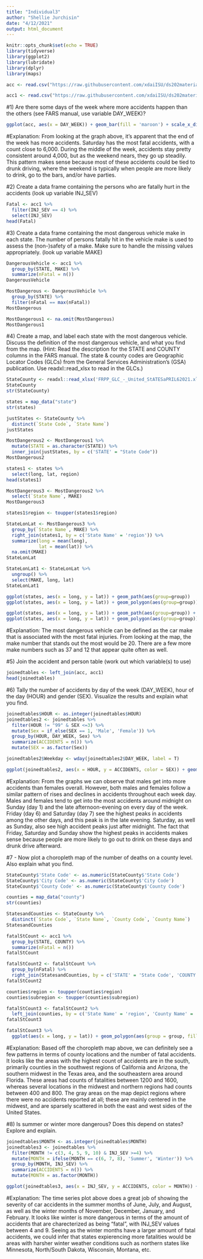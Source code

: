 ```yaml
---
title: "Individual3"
author: "Shellie Jurchisin"
date: "4/12/2021"
output: html_document
---
```

```r
knitr::opts_chunk$set(echo = TRUE)
library(tidyverse)
library(ggplot2)
library(lubridate)
library(dplyr)
library(maps)
```

```r
acc <- read.csv("https://raw.githubusercontent.com/xdaiISU/ds202materials/master/hwlabs/fars2017/accident.csv", stringsAsFactors = FALSE)
```
```r
acc1 <- read.csv("https://raw.githubusercontent.com/xdaiISU/ds202materials/master/hwlabs/fars2017/person.csv", stringsAsFactors = FALSE)
```

#1) Are there some days of the week where more accidents happen than the others (see FARS manual, use variable DAY_WEEK)?
```r
ggplot(acc, aes(x = DAY_WEEK)) + geom_bar(fill = 'maroon') + scale_x_discrete(limit = c('Sunday', 'Monday', 'Tuesday', 'Wednesday', 'Thursday', 'Friday', 'Saturday')) + ggtitle('Number of Fatal Accidents Per Day of the Week') + xlab('Day of the Week') + ylab('Count')
```

#Explanation: From looking at the graph above, it's apparent that the end of the week has more accidents. Saturday has the most fatal accidents, with a count close to 6,000. During the middle of the week, accidents stay pretty consistent around 4,000, but as the weekend nears, they go up steadily. This pattern makes sense because most of these accidents could be tied to drunk driving, where the weekend is typically when people are more likely to drink, go to the bars, and/or have parties.

#2) Create a data frame containing the persons who are fatally hurt in the accidents (look up variable INJ_SEV)
```r
Fatal <- acc1 %>%
  filter(INJ_SEV == 4) %>%
  select(INJ_SEV)
head(Fatal)
```

#3) Create a data frame containing the most dangerous vehicle make in each state. The number of persons fatally hit in the vehicle make is used to assess the (non-)safety of a make. Make sure to handle the missing values appropriately. (look up variable MAKE)
```r
DangerousVehicle <- acc1 %>%
  group_by(STATE, MAKE) %>%
  summarize(nFatal = n())
DangerousVehicle

MostDangerous <- DangerousVehicle %>%
  group_by(STATE) %>%
  filter(nFatal == max(nFatal))
MostDangerous

MostDangerous1 <- na.omit(MostDangerous)
MostDangerous1
```

#4) Create a map, and label each state with the most dangerous vehicle. Discuss the definition of the most dangerous vehicle, and what you find from the map. (Hint: Read the description for the STATE and COUNTY columns in the FARS manual. The state & county codes are Geographic Locator Codes (GLCs) from the General Services Administration’s (GSA) publication. Use readxl::read_xlsx to read in the GLCs.)
```r
StateCounty <- readxl::read_xlsx('FRPP_GLC_-_United_StATESaPRIL62021.xlsx')
StateCounty
str(StateCounty)
```
```r
states = map_data("state")
str(states)
```
```r
justStates <- StateCounty %>%
  distinct(`State Code`, `State Name`)
justStates

MostDangerous2 <- MostDangerous1 %>%
  mutate(STATE = as.character(STATE)) %>%
  inner_join(justStates, by = c('STATE' = "State Code"))
MostDangerous2
```
```r
states1 <- states %>%
  select(long, lat, region)
head(states1)
```
```r
MostDangerous3 <- MostDangerous2 %>%
  select(`State Name`, MAKE)
MostDangerous3
```
```r
states1$region <- toupper(states1$region)

StateLonLat <- MostDangerous3 %>%
  group_by(`State Name`, MAKE) %>%
  right_join(states1, by = c('State Name' = 'region')) %>%
  summarize(long = mean(long),
            lat = mean(lat)) %>%
  na.omit(MAKE)
StateLonLat
```
```r
StateLonLat1 <- StateLonLat %>%
  ungroup() %>%
  select(MAKE, long, lat)
StateLonLat1
```
```r
ggplot(states, aes(x = long, y = lat)) + geom_path(aes(group=group))
ggplot(states, aes(x = long, y = lat)) + geom_polygon(aes(group=group))
```
```r
ggplot(states, aes(x = long, y = lat)) + geom_path(aes(group=group)) + geom_text(aes(label = MAKE), color = 'red', data = StateLonLat1)
ggplot(states, aes(x = long, y = lat)) + geom_polygon(aes(group=group)) + geom_text(aes(label = MAKE), color = 'red', data = StateLonLat1)
```

#Explanation: The most dangerous vehicle can be defined as the car make that is associated with the most fatal injuries. From looking at the map, the make number that stands out the most would be 20. There are a few more make numbers such as 37 and 12 that appear quite often as well. 

#5) Join the accident and person table (work out which variable(s) to use)
```r
joinedtables <- left_join(acc, acc1)
head(joinedtables)
```

#6) Tally the number of accidents by day of the week (DAY_WEEK), hour of the day (HOUR) and gender (SEX). Visualize the results and explain what you find.
```r
joinedtables$HOUR <- as.integer(joinedtables$HOUR)
joinedtables2 <- joinedtables %>%
  filter(HOUR != "99" & SEX <=3) %>%
  mutate(Sex = if_else(SEX == 1, 'Male', 'Female')) %>%
  group_by(HOUR, DAY_WEEK, Sex) %>%
  summarize(ACCIDENTS = n()) %>%
  mutate(SEX = as.factor(Sex))

joinedtables2$Weekday <- wday(joinedtables2$DAY_WEEK, label = T)

ggplot(joinedtables2, aes(x = HOUR, y = ACCIDENTS, color = SEX)) + geom_line() + facet_wrap(~DAY_WEEK)
```

#Explanation: From the graphs we can observe that males get into more accidents than females overall. However, both males and females follow a similar pattern of rises and declines in accidents throughout each week day. Males and females tend to get into the most accidents around midnight on Sunday (day 1) and the late afternoon-evening on every day of the week. Friday (day 6) and Saturday (day 7) see the highest peaks in accidents among the other days, and this peak is in the late evening. Saturday, as well as Sunday, also see high accident peaks just after midnight. The fact that Friday, Saturday and Sunday show the highest peaks in accidents makes sense because people are more likely to go out to drink on these days and drunk drive afterward.

#7 - Now plot a choropleth map of the number of deaths on a county level. Also explain what you find.
```r
StateCounty$'State Code' <- as.numeric(StateCounty$'State Code')
StateCounty$'City Code' <- as.numeric(StateCounty$'City Code')
StateCounty$'County Code' <- as.numeric(StateCounty$'County Code')

counties = map_data("county")
str(counties)

StatesandCounties <- StateCounty %>%
  distinct(`State Code`, `State Name`, `County Code`, `County Name`)
StatesandCounties

fatalStCount <- acc1 %>%
  group_by(STATE, COUNTY) %>%
  summarize(nFatal = n())
fatalStCount

fatalStCount2 <- fatalStCount %>%
  group_by(nFatal) %>%
  right_join(StatesandCounties, by = c('STATE' = 'State Code', 'COUNTY' = 'County Code'))
fatalStCount2
```
```r
counties$region <- toupper(counties$region)
counties$subregion <- toupper(counties$subregion)

fatalStCount3 <- fatalStCount2 %>%
  left_join(counties, by = c('State Name' = 'region', 'County Name' = 'subregion'))
fatalStCount3
```
```r
fatalStCount3 %>%
  ggplot(aes(x = long, y = lat)) + geom_polygon(aes(group = group, fill = nFatal))
```

#Explanation: Based off the choropleth map above, we can definitely see a few patterns in terms of county locations and the number of fatal accidents. It looks like the areas with the highest count of accidents are in the south, primarily counties in the southwest regions of California and Arizona, the southern midwest in the Texas area, and the southeastern area around Florida. These areas had counts of fatalities between 1200 and 1600, whereas several locations in the midwest and northern regions had counts between 400 and 800. The gray areas on the map depict regions where there were no accidents reported at all; these are mainly centered in the midwest, and are sparsely scattered in both the east and west sides of the United States.

#8) Is summer or winter more dangerous? Does this depend on states? Explore and explain.
```r
joinedtables$MONTH <- as.integer(joinedtables$MONTH)
joinedtables3 <- joinedtables %>%
  filter(MONTH != c(3, 4, 5, 9, 10) & INJ_SEV >=4) %>%
  mutate(MONTH = ifelse(MONTH == c(6, 7, 8), 'Summer', 'Winter')) %>%
  group_by(MONTH, INJ_SEV) %>%
  summarize(ACCIDENTS = n()) %>%
  mutate(MONTH = as.factor(MONTH))

ggplot(joinedtables3, aes(x = INJ_SEV, y = ACCIDENTS, color = MONTH)) + geom_line() + facet_wrap(~MONTH)
```

#Explanation: The time series plot above does a great job of showing the severity of car accidents in the summer months of June, July, and August, as well as the winter months of November, December, January, and February. It looks like winter is more dangerous in terms of the amount of accidents that are charecterized as being "fatal", with INJ_SEV values between 4 and 9. Seeing as the winter months have a larger amount of fatal accidents, we could infer that states expierencing more fatalities would be areas with harsher winter weather conditions such as northern states like Minnesota, North/South Dakota, Wisconsin, Montana, etc.
